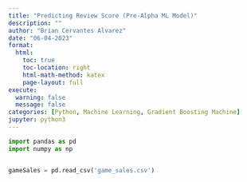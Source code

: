 ```yaml
---
title: "Predicting Review Score (Pre-Alpha ML Model)"
description: ""
author: "Brian Cervantes Alvarez"
date: "06-04-2023"
format:
  html:
    toc: true
    toc-location: right
    html-math-method: katex
    page-layout: full
execute: 
  warning: false
  message: false
categories: [Python, Machine Learning, Gradient Boosting Machine]
jupyter: python3
---
```


```python
import pandas as pd
import numpy as np


gameSales = pd.read_csv('game_sales.csv')


```

